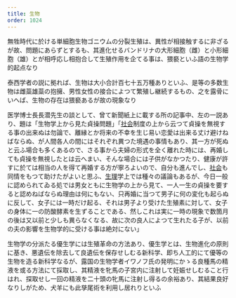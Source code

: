 ```yaml
---
title: 生物
order: 1024
---
```


無牲時代に於ける単細胞生物ゴニウムの分裂生殖は、異性が相接触するに非ざるが故、問題にあらずとするも、其進化せるバンドリナの大形細胞（雌）と小形細胞（雄）とが相呼応し相抱合して生殖作用を企てる事は、猥褻といふ語の生物学的起点なり

泰西学者の説に拠れば、生物は大小合計百七十五万種ありといふ、是等の多数生物は雌蘂雄蘂の抱擁、男性女性の接合によつて繁殖し継続するもの、之を露骨にいへば、生物の存在は猥褻あるが故の現象なり


医学博士長長潜先生の談として、曾て新聞紙上に載する所の記事中、左の一説あり、題は「生物学上から見た貞操問題」「[社会](/main/31-society/)制度の上から云つて貞操を無視する事の出来ぬは勿論で、離縁とか将来の不幸を生じ易い恋愛は出来る丈け避けねばならぬ、が人間各人の間にはそれぞれ異つた境遇の事情もあり、其一方が死ぬと云ふ場合も多くあるので、さる事から夫婦の形式を全く離れた時には、再婚しても貞操を無視したとは云へまい、そんな場合には子供がなかつたり、健康が許すに於ては相当の人を得て再婚する方が寧ろよいので、自分も進んでし、[社会](/main/31-society/)も同情をもつて助けたがよいと思ふ、[生理](/main/42-physiology/)学上では種々の議論もあるが、今日一般に認められてゐる処では男女ともに生物学の上から見て、一人一生の貞操を要すると認めねばならぬ理由は何にもない、只再婚に当つて男子に何の変化も起らぬに反して、女子には一時だけ起る、それは男子より受けた生殖素に対して、女子の身体に一の防酸酵素を生ずることである、然しこれは実に一時の現象で数箇月の後は又以前と少しも異らなくなる、故に次の良人によつて生れたる子が、以前の夫の影響を生物学的に受ける事は絶対にない」


生物学の分派たる優生学には生殖革命の方法あり、優生学とは、生物進化の原則に基き、悪遺伝を除去して良遺伝を保存せしむる新科学、即ち人工的にて優等の生物を造る新科学なるが、露国の生物学者イワノフ氏の発明にかゝる良種馬の精液を或る方法にて採取し、其精液を牝馬の子宮内に注射して妊娠せしむること行はれ、探取せし一回の精液を二十頭の牝馬に注射し得るの余裕あり、其結果良好なりしがため、犬羊にも此孳尾術を利用し居れりといふ
